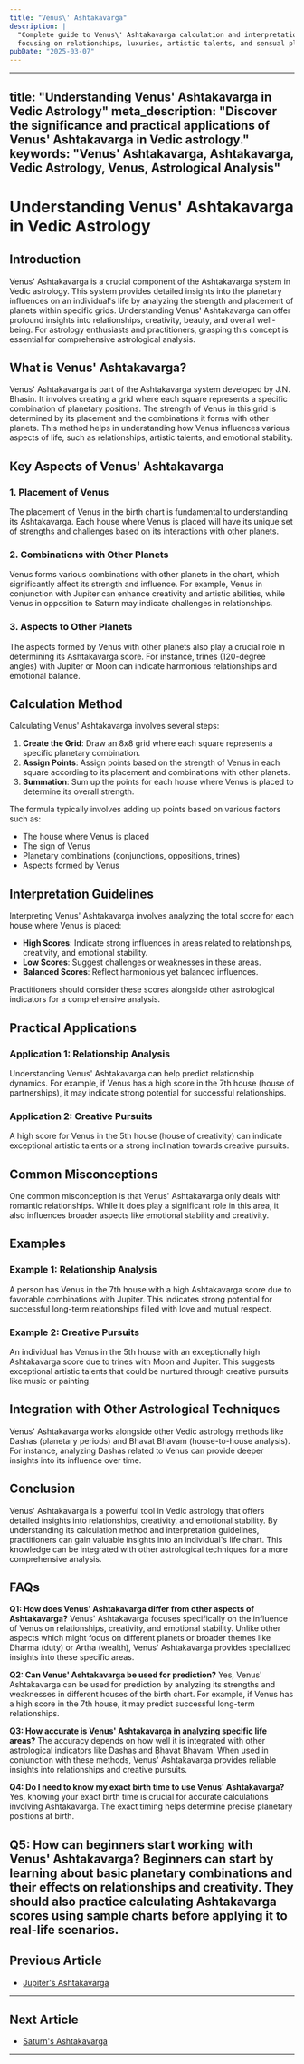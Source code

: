 ```yaml
---
title: "Venus\' Ashtakavarga"
description: |
  "Complete guide to Venus\' Ashtakavarga calculation and interpretation,
  focusing on relationships, luxuries, artistic talents, and sensual pleasures."
pubDate: "2025-03-07"
---
```


---
title: "Understanding Venus' Ashtakavarga in Vedic Astrology"
meta_description: "Discover the significance and practical applications of Venus' Ashtakavarga in Vedic astrology."
keywords: "Venus' Ashtakavarga, Ashtakavarga, Vedic Astrology, Venus, Astrological Analysis"
---

# Understanding Venus' Ashtakavarga in Vedic Astrology

## Introduction

Venus' Ashtakavarga is a crucial component of the Ashtakavarga system in Vedic astrology. This system provides detailed insights into the planetary influences on an individual's life by analyzing the strength and placement of planets within specific grids. Understanding Venus' Ashtakavarga can offer profound insights into relationships, creativity, beauty, and overall well-being. For astrology enthusiasts and practitioners, grasping this concept is essential for comprehensive astrological analysis.

## What is Venus' Ashtakavarga?

Venus' Ashtakavarga is part of the Ashtakavarga system developed by J.N. Bhasin. It involves creating a grid where each square represents a specific combination of planetary positions. The strength of Venus in this grid is determined by its placement and the combinations it forms with other planets. This method helps in understanding how Venus influences various aspects of life, such as relationships, artistic talents, and emotional stability.

## Key Aspects of Venus' Ashtakavarga

### 1. Placement of Venus
The placement of Venus in the birth chart is fundamental to understanding its Ashtakavarga. Each house where Venus is placed will have its unique set of strengths and challenges based on its interactions with other planets.

### 2. Combinations with Other Planets
Venus forms various combinations with other planets in the chart, which significantly affect its strength and influence. For example, Venus in conjunction with Jupiter can enhance creativity and artistic abilities, while Venus in opposition to Saturn may indicate challenges in relationships.

### 3. Aspects to Other Planets
The aspects formed by Venus with other planets also play a crucial role in determining its Ashtakavarga score. For instance, trines (120-degree angles) with Jupiter or Moon can indicate harmonious relationships and emotional balance.

## Calculation Method

Calculating Venus' Ashtakavarga involves several steps:

1. **Create the Grid**: Draw an 8x8 grid where each square represents a specific planetary combination.
2. **Assign Points**: Assign points based on the strength of Venus in each square according to its placement and combinations with other planets.
3. **Summation**: Sum up the points for each house where Venus is placed to determine its overall strength.

The formula typically involves adding up points based on various factors such as:
- The house where Venus is placed
- The sign of Venus
- Planetary combinations (conjunctions, oppositions, trines)
- Aspects formed by Venus

## Interpretation Guidelines

Interpreting Venus' Ashtakavarga involves analyzing the total score for each house where Venus is placed:

- **High Scores**: Indicate strong influences in areas related to relationships, creativity, and emotional stability.
- **Low Scores**: Suggest challenges or weaknesses in these areas.
- **Balanced Scores**: Reflect harmonious yet balanced influences.

Practitioners should consider these scores alongside other astrological indicators for a comprehensive analysis.

## Practical Applications

### Application 1: Relationship Analysis
Understanding Venus' Ashtakavarga can help predict relationship dynamics. For example, if Venus has a high score in the 7th house (house of partnerships), it may indicate strong potential for successful relationships.

### Application 2: Creative Pursuits
A high score for Venus in the 5th house (house of creativity) can indicate exceptional artistic talents or a strong inclination towards creative pursuits.

## Common Misconceptions

One common misconception is that Venus' Ashtakavarga only deals with romantic relationships. While it does play a significant role in this area, it also influences broader aspects like emotional stability and creativity.

## Examples

### Example 1: Relationship Analysis
A person has Venus in the 7th house with a high Ashtakavarga score due to favorable combinations with Jupiter. This indicates strong potential for successful long-term relationships filled with love and mutual respect.

### Example 2: Creative Pursuits
An individual has Venus in the 5th house with an exceptionally high Ashtakavarga score due to trines with Moon and Jupiter. This suggests exceptional artistic talents that could be nurtured through creative pursuits like music or painting.

## Integration with Other Astrological Techniques

Venus' Ashtakavarga works alongside other Vedic astrology methods like Dashas (planetary periods) and Bhavat Bhavam (house-to-house analysis). For instance, analyzing Dashas related to Venus can provide deeper insights into its influence over time.

## Conclusion

Venus' Ashtakavarga is a powerful tool in Vedic astrology that offers detailed insights into relationships, creativity, and emotional stability. By understanding its calculation method and interpretation guidelines, practitioners can gain valuable insights into an individual's life chart. This knowledge can be integrated with other astrological techniques for a more comprehensive analysis.

## FAQs

**Q1: How does Venus' Ashtakavarga differ from other aspects of Ashtakavarga?**
Venus' Ashtakavarga focuses specifically on the influence of Venus on relationships, creativity, and emotional stability. Unlike other aspects which might focus on different planets or broader themes like Dharma (duty) or Artha (wealth), Venus' Ashtakavarga provides specialized insights into these specific areas.

**Q2: Can Venus' Ashtakavarga be used for prediction?**
Yes, Venus' Ashtakavarga can be used for prediction by analyzing its strengths and weaknesses in different houses of the birth chart. For example, if Venus has a high score in the 7th house, it may predict successful long-term relationships.

**Q3: How accurate is Venus' Ashtakavarga in analyzing specific life areas?**
The accuracy depends on how well it is integrated with other astrological indicators like Dashas and Bhavat Bhavam. When used in conjunction with these methods, Venus' Ashtakavarga provides reliable insights into relationships and creative pursuits.

**Q4: Do I need to know my exact birth time to use Venus' Ashtakavarga?**
Yes, knowing your exact birth time is crucial for accurate calculations involving Ashtakavarga. The exact timing helps determine precise planetary positions at birth.

**Q5: How can beginners start working with Venus' Ashtakavarga?**
Beginners can start by learning about basic planetary combinations and their effects on relationships and creativity. They should also practice calculating Ashtakavarga scores using sample charts before applying it to real-life scenarios.
---

## Previous Article
- [Jupiter\'s Ashtakavarga](/blogs-md/17_Ashtakavarga/170205_Jupiter's_Ashtakavarga.mdx)

---

## Next Article
- [Saturn\'s Ashtakavarga](/blogs-md/17_Ashtakavarga/170207_Saturn's_Ashtakavarga.mdx)

---
